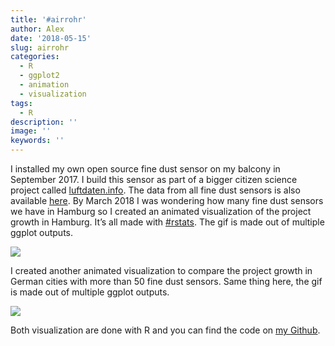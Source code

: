 ```yaml
---
title: '#airrohr'
author: Alex
date: '2018-05-15'
slug: airrohr
categories:
  - R
  - ggplot2
  - animation
  - visualization
tags:
  - R
description: ''
image: ''
keywords: ''
---
```


I installed my own open source fine dust sensor on my balcony in September 2017. I build this sensor as part of a bigger citizen science project called <a href="https://luftdaten.info/">luftdaten.info</a>. The data from all fine dust sensors is also available <a href="https://github.com/opendata-stuttgart/meta/wiki/APIs">here</a>. By March 2018 I was wondering how many fine dust sensors we have in Hamburg so I created an animated visualization of the project growth in Hamburg. It's all made with <a href="https://twitter.com/search?q=%23rstats&src=typd">#rstats</a>. The gif is made out of multiple ggplot outputs.

![](/post/2018-05-15-airrohr_files/airrohr_hamburg.gif)

I created another animated visualization to compare the project growth in German cities with more than 50 fine dust sensors. Same thing here, the gif is made out of multiple ggplot outputs.

![](/post/2018-05-15-airrohr_files/airrohr_city_small.gif)

Both visualization are done with R and you can find the code on <a href="https://github.com/kruse-alex/airrohr">my Github</a>.